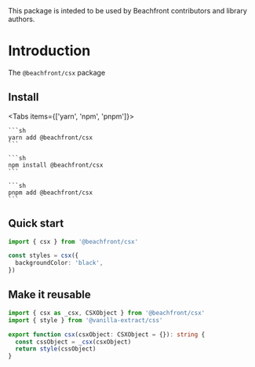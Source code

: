 
<Callout type="info" emoji="💡">
  This package is inteded to be used by Beachfront contributors and library
  authors.
</Callout>

# Introduction

The `@beachfront/csx` package

## Install

<Tabs items={['yarn', 'npm', 'pnpm']}>
  <Tab>

    ```sh
    yarn add @beachfront/csx
    ```

  </Tab>
  <Tab>
  
    ```sh
    npm install @beachfront/csx
    ```
  
  </Tab>
  <Tab>
  
    ```sh
    pnpm add @beachfront/csx
    ```
  
  </Tab>
</Tabs>

## Quick start

```ts
import { csx } from '@beachfront/csx'

const styles = csx({
  backgroundColor: 'black',
})
```

## Make it reusable

```ts
import { csx as _csx, CSXObject } from '@beachfront/csx'
import { style } from '@vanilla-extract/css'

export function csx(csxObject: CSXObject = {}): string {
  const cssObject = _csx(csxObject)
  return style(cssObject)
}
```

